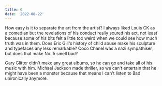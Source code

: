 ```yaml
---
title: 6
date: '2022-08-22'
---
```


How easy is it to separate the art from the artist? I always liked Louis CK as a comedian but the revelations of his conduct really soured his act, not least because some of his bits felt a little too weird when we could see how much truth was in them. Does Eric Gill's history of child abuse make his sculpture and typefaces any less remarkable? Coco Chanel was a nazi sympathiser, but does that make No. 5 smell bad?

Gary Glitter didn't make any great albums, so he can go and take all of his music with him. Michael Jackson made thriller, so we can't entertain that he might have been a monster because that means I can't listen to Bad unironically anymore.
